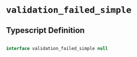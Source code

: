 # `validation_failed_simple`

## Typescript Definition

```typescript

interface validation_failed_simple null

```